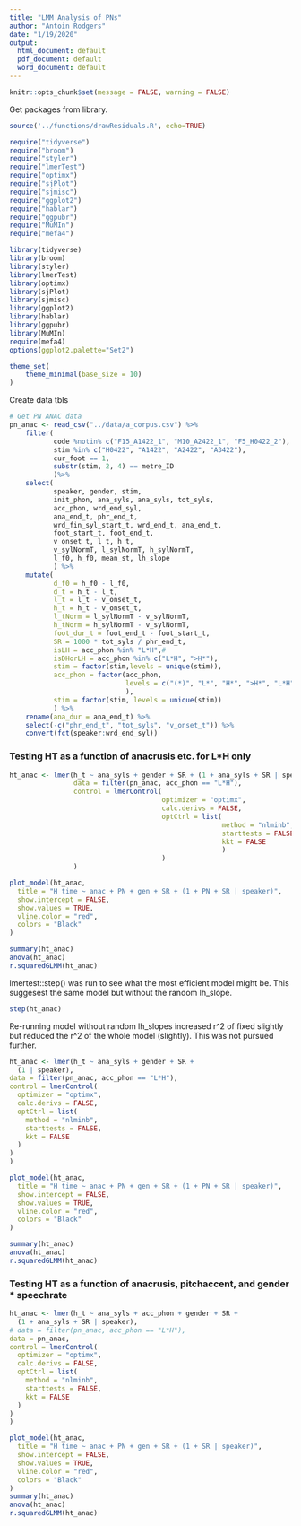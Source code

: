 ```yaml
---
title: "LMM Analysis of PNs"
author: "Antoin Rodgers"
date: "1/19/2020"
output:
  html_document: default
  pdf_document: default
  word_document: default
---
```


```r
knitr::opts_chunk$set(message = FALSE, warning = FALSE)
```


Get packages from library.
```r
source('../functions/drawResiduals.R', echo=TRUE)

require("tidyverse")
require("broom")
require("styler")
require("lmerTest")
require("optimx")
require("sjPlot")
require("sjmisc")
require("ggplot2")
require("hablar")
require("ggpubr")
require("MuMIn")
require("mefa4")

library(tidyverse)
library(broom)
library(styler)
library(lmerTest)
library(optimx)
library(sjPlot)
library(sjmisc)
library(ggplot2)
library(hablar)
library(ggpubr)
library(MuMIn)
require(mefa4)
options(ggplot2.palette="Set2")

theme_set(
    theme_minimal(base_size = 10)
)
```


Create data tbls
```r

# Get PN ANAC data
pn_anac <- read_csv("../data/a_corpus.csv") %>%
    filter(
           code %notin% c("F15_A1422_1", "M10_A2422_1", "F5_H0422_2"),
           stim %in% c("H0422", "A1422", "A2422", "A3422"),
           cur_foot == 1,
           substr(stim, 2, 4) == metre_ID
           )%>%
    select(
           speaker, gender, stim,
           init_phon, ana_syls, ana_syls, tot_syls,
           acc_phon, wrd_end_syl,
           ana_end_t, phr_end_t,
           wrd_fin_syl_start_t, wrd_end_t, ana_end_t,
           foot_start_t, foot_end_t,
           v_onset_t, l_t, h_t,
           v_sylNormT, l_sylNormT, h_sylNormT,
           l_f0, h_f0, mean_st, lh_slope
           ) %>%
    mutate(
           d_f0 = h_f0 - l_f0,
           d_t = h_t - l_t,
           l_t = l_t - v_onset_t,
           h_t = h_t - v_onset_t,
           l_tNorm = l_sylNormT - v_sylNormT,
           h_tNorm = h_sylNormT - v_sylNormT,
           foot_dur_t = foot_end_t - foot_start_t,
           SR = 1000 * tot_syls / phr_end_t,
           isLH = acc_phon %in% "L*H",#
           isDHorLH = acc_phon %in% c("L*H", ">H*"),
           stim = factor(stim,levels = unique(stim)),
           acc_phon = factor(acc_phon,
                             levels = c("(*)", "L*", "H*", ">H*", "L*H")
                             ),
           stim = factor(stim, levels = unique(stim))
           ) %>%
    rename(ana_dur = ana_end_t) %>%
    select(-c("phr_end_t", "tot_syls", "v_onset_t")) %>%
    convert(fct(speaker:wrd_end_syl))
```


### Testing HT as a function of anacrusis etc. for L*H only 
```r
ht_anac <- lmer(h_t ~ ana_syls + gender + SR + (1 + ana_syls + SR | speaker),
                data = filter(pn_anac, acc_phon == "L*H"),
                control = lmerControl(
                                      optimizer = "optimx",
                                      calc.derivs = FALSE,
                                      optCtrl = list(
                                                     method = "nlminb",
                                                     starttests = FALSE,
                                                     kkt = FALSE
                                                     )
                                      )
                )
```
```r
plot_model(ht_anac,
  title = "H time ~ anac + PN + gen + SR + (1 + PN + SR | speaker)",
  show.intercept = FALSE,
  show.values = TRUE,
  vline.color = "red",
  colors = "Black"
)

summary(ht_anac)
anova(ht_anac)
r.squaredGLMM(ht_anac)
```


lmertest::step() was run to see what the most efficient model might be.
This suggesest the same model but without the random lh_slope.
```r

step(ht_anac)
```
Re-running model without random lh_slopes increased r^2 of fixed slightly but reduced the r^2 of the whole model (slightly).
This was not pursued further.
```r
ht_anac <- lmer(h_t ~ ana_syls + gender + SR +
  (1 | speaker),
data = filter(pn_anac, acc_phon == "L*H"),
control = lmerControl(
  optimizer = "optimx",
  calc.derivs = FALSE,
  optCtrl = list(
    method = "nlminb",
    starttests = FALSE,
    kkt = FALSE
  )
)
)
```
```r
plot_model(ht_anac,
  title = "H time ~ anac + PN + gen + SR + (1 + PN + SR | speaker)",
  show.intercept = FALSE,
  show.values = TRUE,
  vline.color = "red",
  colors = "Black"
)

summary(ht_anac)
anova(ht_anac)
r.squaredGLMM(ht_anac)
```


### Testing HT as a function of anacrusis, pitchaccent, and gender * speechrate
```r
ht_anac <- lmer(h_t ~ ana_syls + acc_phon + gender + SR +
  (1 + ana_syls + SR | speaker),
# data = filter(pn_anac, acc_phon == "L*H"),
data = pn_anac,
control = lmerControl(
  optimizer = "optimx",
  calc.derivs = FALSE,
  optCtrl = list(
    method = "nlminb",
    starttests = FALSE,
    kkt = FALSE
  )
)
)
```
```r

plot_model(ht_anac,
  title = "H time ~ anac + PN + gen + SR + (1 + SR | speaker)",
  show.intercept = FALSE,
  show.values = TRUE,
  vline.color = "red",
  colors = "Black"
)
summary(ht_anac)
anova(ht_anac)
r.squaredGLMM(ht_anac)
```

